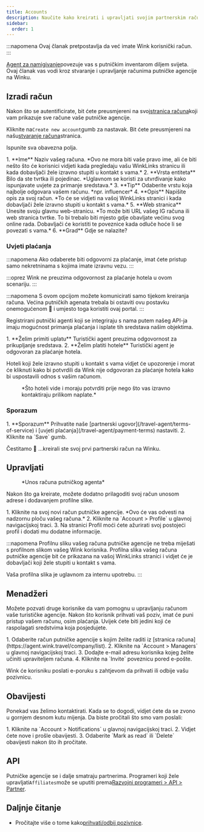 ```yaml
---
title: Accounts
description: Naučite kako kreirati i upravljati svojim partnerskim računima na Winku.
sidebar:
  order: 1
---
```


:::napomena
Ovaj članak pretpostavlja da već imate Wink korisnički račun.
:::

[Agent za namigivanje](https://agent.wink.travel)povezuje vas s putničkim inventarom diljem svijeta. Ovaj članak vas vodi kroz stvaranje i upravljanje računima putničke agencije na Winku.

## Izradi račun

Nakon što se autentificirate, bit ćete preusmjereni na svoj[stranica računa](https://agent.wink.travel/company/list)koji vam prikazuje sve račune vaše putničke agencije.

Kliknite na`Create new account`gumb za nastavak. Bit ćete preusmjereni na našu[stvaranje računa](https://agent.wink.travel/company/create)stranica.

Ispunite sva obavezna polja.

<Steps>
  1. **Ime** Naziv vašeg računa. *Ovo ne mora biti vaše pravo ime, ali će biti nešto što će korisnici vidjeti kada pregledaju vašu WinkLinks stranicu ili kada dobavljači žele izravno stupiti u kontakt s vama.*
  2. **Vrsta entiteta** Bilo da ste tvrtka ili pojedinac. *Uglavnom se koristi za utvrđivanje kako ispunjavate uvjete za primanje sredstava.*
  3. **Tip** Odaberite vrstu koja najbolje odgovara vašem računu. *npr. influencer*
  4. **Opis** Napišite opis za svoj račun. *To će se vidjeti na vašoj WinkLinks stranici i kada dobavljači žele izravno stupiti u kontakt s vama.*
  5. **Web stranica** Unesite svoju glavnu web-stranicu. *To može biti URL vašeg IG računa ili web stranica tvrtke. To bi trebalo biti mjesto gdje obavljate većinu svog online rada. Dobavljači će koristiti te poveznice kada odluče hoće li se povezati s vama.*
  6. **Grad** Gdje se nalazite?
</Steps>


### Uvjeti plaćanja

:::napomena
Ako odaberete biti odgovorni za plaćanje, imat ćete pristup samo nekretninama s kojima imate izravnu vezu.
:::

:::oprez
Wink ne preuzima odgovornost za plaćanje hotela u ovom scenariju.
:::

:::napomena
S ovom opcijom možete komunicirati samo tijekom kreiranja računa. Većina putničkih agenata trebala bi ostaviti ovu postavku onemogućenom 🛑 i umjesto toga koristiti ovaj portal.
:::

Registrirani putnički agenti koji se integriraju s nama putem našeg API-ja imaju mogućnost primanja plaćanja i isplate tih sredstava našim objektima.

<Steps>
  1. **Želim primiti uplatu** Turistički agent preuzima odgovornost za prikupljanje sredstava.
  2. **Želim platiti hotele** Turistički agent je odgovoran za plaćanje hotela.
</Steps>


Hoteli koji žele izravno stupiti u kontakt s vama vidjet će upozorenje i morat će kliknuti kako bi potvrdili da Wink nije odgovoran za plaćanje hotela kako bi uspostavili odnos s vašim računom.

<figure>
  <CloudinaryImage width="700" height="220" resize="scale" quality="best" alt="Nekretnina potvrđuje TA odnos" src="academy/property-ta-agreement" errorImage="noimage_opaque_nyrtl0.png" />

  <figcaption>*Što hoteli vide i moraju potvrditi prije nego što vas izravno kontaktiraju prilikom naplate.*</figcaption>
</figure>


### Sporazum

<Steps>
  1. **Sporazum** Prihvatite naše [partnerski ugovor](/travel-agent/terms-of-service) i [uvjeti plaćanja](/travel-agent/payment-terms) nastaviti.
  2. Kliknite na `Save` gumb.
</Steps>


Čestitamo 🎉 ...kreirali ste svoj prvi partnerski račun na Winku.

## Upravljati

<figure>
  <CloudinaryImage width="350" height="445" resize="scale" quality="best" alt="Račun putničkog agenta" src="academy/travel-agent" errorImage="noimage_opaque_nyrtl0.png" />

  <figcaption>*Unos računa putničkog agenta*</figcaption>
</figure>


Nakon što ga kreirate, možete dodatno prilagoditi svoj račun unosom adrese i dodavanjem profilne slike.

<Steps>
  1. Kliknite na svoj novi račun putničke agencije. *Ovo će vas odvesti na nadzornu ploču vašeg računa.*
  2. Kliknite na `Account > Profile` u glavnoj navigacijskoj traci.
  3. Na stranici Profil moći ćete ažurirati svoj postojeći profil i dodati mu dodatne informacije.
</Steps>


:::napomena
Profilnu sliku vašeg računa putničke agencije ne treba miješati s profilnom slikom vašeg Wink korisnika. Profilna slika vašeg računa putničke agencije bit će prikazana na vašoj WinkLinks stranici i vidjet će je dobavljači koji žele stupiti u kontakt s vama.

Vaša profilna slika je uglavnom za internu upotrebu.
:::

## Menadžeri

Možete pozvati druge korisnike da vam pomognu u upravljanju računom vaše turističke agencije. Nakon što korisnik prihvati vaš poziv, imat će puni pristup vašem računu, osim plaćanja. Uvijek ćete biti jedini koji će raspolagati sredstvima koja posjedujete.

<Steps>
  1. Odaberite račun putničke agencije s kojim želite raditi iz [stranica računa](https://agent.wink.travel/company/list).
  2. Kliknite na `Account > Managers` u glavnoj navigacijskoj traci.
  3. Dodajte e-mail adresu korisnika kojeg želite učiniti upraviteljem računa.
  4. Kliknite na `Invite` poveznicu pored e-pošte.
</Steps>


Wink će korisniku poslati e-poruku s zahtjevom da prihvati ili odbije vašu pozivnicu.

## Obavijesti

Ponekad vas želimo kontaktirati. Kada se to dogodi, vidjet ćete da se zvono u gornjem desnom kutu mijenja.
Da biste pročitali što smo vam poslali:

<Steps>
  1. Kliknite na `Account > Notifications` u glavnoj navigacijskoj traci.
  2. Vidjet ćete nove i prošle obavijesti.
  3. Odaberite `Mark as read` ili `Delete` obavijesti nakon što ih pročitate.
</Steps>


## API

Putničke agencije se i dalje smatraju partnerima. Programeri koji žele upravljati`Affiliates`može se uputiti prema[Razvojni programeri > API > Partner](/developers/apis/#affiliate-api).

## Daljnje čitanje

* Pročitajte više o tome kako[prihvati/odbij pozivnice](/user/invites).

